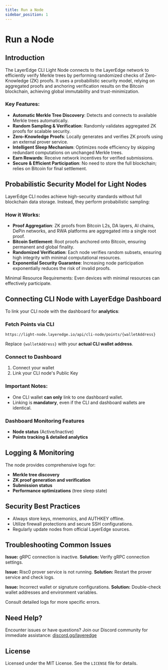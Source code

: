 ```yaml
---
title: Run a Node
sidebar_position: 1
---
```


# Run a Node

## Introduction

The LayerEdge CLI Light Node connects to the LayerEdge network to efficiently verify Merkle trees by performing randomized checks of Zero-Knowledge (ZK) proofs. It uses a probabilistic security model, relying on aggregated proofs and anchoring verification results on the Bitcoin blockchain, achieving global immutability and trust-minimization.

### Key Features:

* **Automatic Merkle Tree Discovery**: Detects and connects to available Merkle trees automatically.
* **Random Sampling & Verification**: Randomly validates aggregated ZK proofs for scalable security.
* **Zero-Knowledge Proofs**: Locally generates and verifies ZK proofs using an external prover service.
* **Intelligent Sleep Mechanism**: Optimizes node efficiency by skipping redundant computations on unchanged Merkle trees.
* **Earn Rewards**: Receive network incentives for verified submissions.
* **Secure & Efficient Participation**: No need to store the full blockchain; relies on Bitcoin for final settlement.

## Probabilistic Security Model for Light Nodes

LayerEdge CLI nodes achieve high-security standards without full blockchain data storage. Instead, they perform probabilistic sampling:

### How it Works:

* **Proof Aggregation**: ZK proofs from Bitcoin L2s, DA layers, AI chains, DePin networks, and RWA platforms are aggregated into a single root proof.
* **Bitcoin Settlement**: Root proofs anchored onto Bitcoin, ensuring permanent and global finality.
* **Randomized Verification**: Each node verifies random subsets, ensuring high integrity with minimal computational resources.
* **Exponential Security Guarantee**: Increasing node participation exponentially reduces the risk of invalid proofs.

Minimal Resource Requirements: Even devices with minimal resources can effectively participate.

## Connecting CLI Node with LayerEdge Dashboard

To link your CLI node with the dashboard for **analytics**:

### Fetch Points via CLI

```
https://light-node.layeredge.io/api/cli-node/points/{walletAddress}
```

Replace `{walletAddress}` with your **actual CLI wallet address**.

### Connect to Dashboard

1. Connect your wallet
2. Link your CLI node's Public Key

### Important Notes:

* One CLI wallet **can only** link to one dashboard wallet.
* Linking is **mandatory**, even if the CLI and dashboard wallets are identical.

### Dashboard Monitoring Features

* **Node status** (Active/Inactive)
* **Points tracking & detailed analytics**

## Logging & Monitoring

The node provides comprehensive logs for:

* **Merkle tree discovery**
* **ZK proof generation and verification**
* **Submission status**
* **Performance optimizations** (tree sleep state)

## Security Best Practices

* Always store keys, mnemonics, and AUTHKEY offline.
* Utilize firewall protections and secure SSH configurations.
* Regularly update nodes from official LayerEdge sources.

## Troubleshooting Common Issues

**Issue:** gRPC connection is inactive.
**Solution:** Verify gRPC connection settings.

**Issue:** Risc0 prover service is not running.
**Solution:** Restart the prover service and check logs.

**Issue:** Incorrect wallet or signature configurations.
**Solution:** Double-check wallet addresses and environment variables.

Consult detailed logs for more specific errors.

## Need Help?

Encounter issues or have questions? Join our Discord community for immediate assistance: [discord.gg/layeredge](https://discord.gg/layeredge)

## License

Licensed under the MIT License. See the `LICENSE` file for details. 